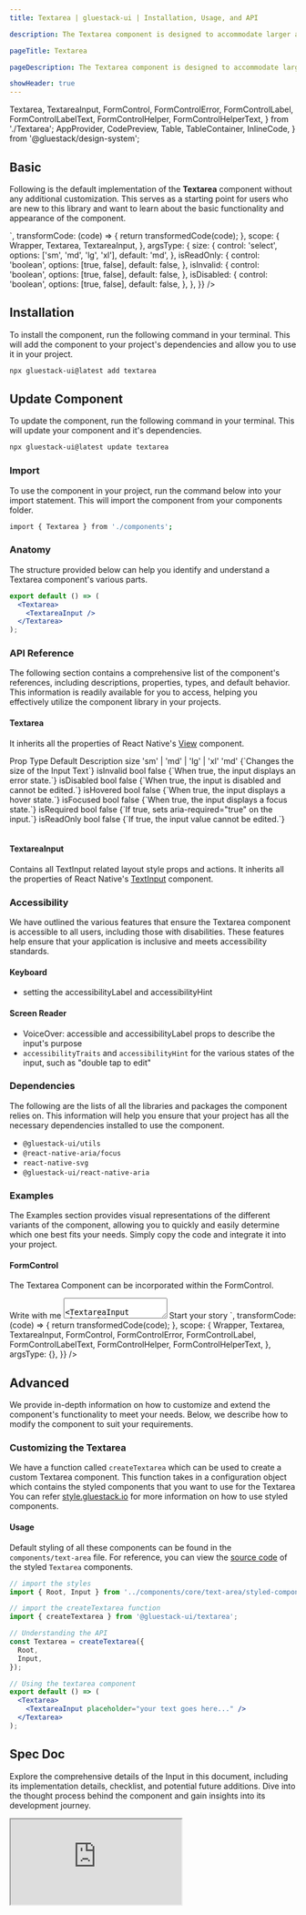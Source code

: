 ```yaml
---
title: Textarea | gluestack-ui | Installation, Usage, and API

description: The Textarea component is designed to accommodate larger amounts of text input. It allows multi-line input and can be easily customized to fit the user's needs.

pageTitle: Textarea

pageDescription: The Textarea component is designed to accommodate larger amounts of text input. It allows multi-line input and can be easily customized to fit the user's needs.

showHeader: true
---
```



<Meta title="components/Forms/Textarea" />

  Textarea,
  TextareaInput,
  FormControl,
  FormControlError,
  FormControlLabel,
  FormControlLabelText,
  FormControlHelper,
  FormControlHelperText,
} from './Textarea';
  AppProvider,
  CodePreview,
  Table,
  TableContainer,
  InlineCode,
} from '@gluestack/design-system';


## Basic

Following is the default implementation of the **Textarea** component without any additional customization. This serves as a starting point for users who are new to this library and want to learn about the basic functionality and appearance of the component.

<AppProvider>
  <CodePreview
    showComponentRenderer={true}
    showArgsController={true}
    metaData={{
      code: `
        <Textarea {...props} w='$64'>
          <TextareaInput
            placeholder="Your text goes here..."
          />
        </Textarea>
      `,
      transformCode: (code) => {
        return transformedCode(code);
      },
      scope: {
        Wrapper,
        Textarea,
        TextareaInput,
      },
      argsType: {
        size: {
          control: 'select',
          options: ['sm', 'md', 'lg', 'xl'],
          default: 'md',
        },
        isReadOnly: {
          control: 'boolean',
          options: [true, false],
          default: false,
        },
        isInvalid: {
          control: 'boolean',
          options: [true, false],
          default: false,
        },
        isDisabled: {
          control: 'boolean',
          options: [true, false],
          default: false,
        },
      },
    }}
  />
</AppProvider>

## Installation

To install the component, run the following command in your terminal. This will add the component to your project's dependencies and allow you to use it in your project.

```bash
npx gluestack-ui@latest add textarea
```

## Update Component

To update the component, run the following command in your terminal. This will update your component and it's dependencies.

```bash
npx gluestack-ui@latest update textarea
```

### Import

To use the component in your project, run the command below into your import statement. This will import the component from your components folder.

```bash
import { Textarea } from './components';
```

### Anatomy

The structure provided below can help you identify and understand a Textarea component's various parts.

```jsx
export default () => (
  <Textarea>
    <TextareaInput />
  </Textarea>
);
```

### API Reference

The following section contains a comprehensive list of the component's references, including descriptions, properties, types, and default behavior. This information is readily available for you to access, helping you effectively utilize the component library in your projects.

#### Textarea

It inherits all the properties of React Native's [View](https://reactnative.dev/docs/view) component.

<AppProvider>
  <TableContainer>
    <Table>
      <Table.THead>
        <Table.TR>
          <Table.TH>
            <Table.TText>Prop</Table.TText>
          </Table.TH>
          <Table.TH>
            <Table.TText>Type</Table.TText>
          </Table.TH>
          <Table.TH>
            <Table.TText>Default</Table.TText>
          </Table.TH>
          <Table.TH>
            <Table.TText>Description</Table.TText>
          </Table.TH>
        </Table.TR>
      </Table.THead>
      <Table.TBody>
        <Table.TR>
          <Table.TD>
            <Table.TText>
              <InlineCode>size</InlineCode>
            </Table.TText>
          </Table.TD>
          <Table.TD>
            <Table.TText>'sm' | 'md' | 'lg' | 'xl'</Table.TText>
          </Table.TD>
          <Table.TD>
            <Table.TText>'md'</Table.TText>
          </Table.TD>
          <Table.TD>
            <Table.TText>{`Changes the size of the Input Text`}</Table.TText>
          </Table.TD>
        </Table.TR>
        <Table.TR>
          <Table.TD>
            <Table.TText>
              <InlineCode>isInvalid</InlineCode>
            </Table.TText>
          </Table.TD>
          <Table.TD>
            <Table.TText>bool</Table.TText>
          </Table.TD>
          <Table.TD>
            <Table.TText>false</Table.TText>
          </Table.TD>
          <Table.TD>
            <Table.TText>{`When true, the input displays an error state.`}</Table.TText>
          </Table.TD>
        </Table.TR>
        <Table.TR>
          <Table.TD>
            <Table.TText>
              <InlineCode>isDisabled</InlineCode>
            </Table.TText>
          </Table.TD>
          <Table.TD>
            <Table.TText>bool</Table.TText>
          </Table.TD>
          <Table.TD>
            <Table.TText>false</Table.TText>
          </Table.TD>
          <Table.TD>
            <Table.TText>{`When true, the input is disabled and cannot be edited.`}</Table.TText>
          </Table.TD>
        </Table.TR>
        <Table.TR>
          <Table.TD>
            <Table.TText>
              <InlineCode>isHovered</InlineCode>
            </Table.TText>
          </Table.TD>
          <Table.TD>
            <Table.TText>bool</Table.TText>
          </Table.TD>
          <Table.TD>
            <Table.TText>false</Table.TText>
          </Table.TD>
          <Table.TD>
            <Table.TText>{`When true, the input displays a hover state.`}</Table.TText>
          </Table.TD>
        </Table.TR>
        <Table.TR>
          <Table.TD>
            <Table.TText>
              <InlineCode>isFocused</InlineCode>
            </Table.TText>
          </Table.TD>
          <Table.TD>
            <Table.TText>bool</Table.TText>
          </Table.TD>
          <Table.TD>
            <Table.TText>false</Table.TText>
          </Table.TD>
          <Table.TD>
            <Table.TText>{`When true, the input displays a focus state.`}</Table.TText>
          </Table.TD>
        </Table.TR>
        <Table.TR>
          <Table.TD>
            <Table.TText>
              <InlineCode>isRequired</InlineCode>
            </Table.TText>
          </Table.TD>
          <Table.TD>
            <Table.TText>bool</Table.TText>
          </Table.TD>
          <Table.TD>
            <Table.TText>false</Table.TText>
          </Table.TD>
          <Table.TD>
            <Table.TText>{`If true, sets aria-required="true" on the input.`}</Table.TText>
          </Table.TD>
        </Table.TR>
        <Table.TR>
          <Table.TD>
            <Table.TText>
              <InlineCode>isReadOnly</InlineCode>
            </Table.TText>
          </Table.TD>
          <Table.TD>
            <Table.TText>bool</Table.TText>
          </Table.TD>
          <Table.TD>
            <Table.TText>false</Table.TText>
          </Table.TD>
          <Table.TD>
            <Table.TText>{`If true, the input value cannot be edited.`}</Table.TText>
          </Table.TD>
        </Table.TR>
      </Table.TBody>
    </Table>
  </TableContainer>
</AppProvider>

#### TextareaInput

Contains all TextInput related layout style props and actions.
It inherits all the properties of React Native's [TextInput](https://reactnative.dev/docs/textInput) component.

### Accessibility

We have outlined the various features that ensure the Textarea component is accessible to all users, including those with disabilities. These features help ensure that your application is inclusive and meets accessibility standards.

#### Keyboard

- setting the accessibilityLabel and accessibilityHint

#### Screen Reader

- VoiceOver: accessible and accessibilityLabel props to describe the input's purpose
- `accessibilityTraits` and `accessibilityHint` for the various states of the input, such as "double tap to edit"

### Dependencies

The following are the lists of all the libraries and packages the component relies on. This information will help you ensure that your project has all the necessary dependencies installed to use the component.

- `@gluestack-ui/utils`
- `@react-native-aria/focus`
- `react-native-svg`
- `@gluestack-ui/react-native-aria`

### Examples

The Examples section provides visual representations of the different variants of the component, allowing you to quickly and easily determine which one best fits your needs. Simply copy the code and integrate it into your project.

#### FormControl

The Textarea Component can be incorporated within the FormControl.

<AppProvider>
  <CodePreview
    showComponentRenderer={true}
    showArgsController={false}
    metaData={{
      code: `
        <FormControl>
          <FormControlLabel>
            <FormControlLabelText>
              Write with me
            </FormControlLabelText>
          </FormControlLabel>
          <Textarea>
            <TextareaInput placeholder='Once upon a time...'/>
          </Textarea>
          <FormControlHelper>
            <FormControlHelperText>
              Start your story
            </FormControlHelperText>
          </FormControlHelper>
        </FormControl>
      `,
      transformCode: (code) => {
        return transformedCode(code);
      },
      scope: {
        Wrapper,
        Textarea,
        TextareaInput,
        FormControl,
        FormControlError,
        FormControlLabel,
        FormControlLabelText,
        FormControlHelper,
        FormControlHelperText,
      },
      argsType: {},
    }}
  />
</AppProvider>

## Advanced

We provide in-depth information on how to customize and extend the component's functionality to meet your needs. Below, we describe how to modify the component to suit your requirements.

### Customizing the Textarea

We have a function called `createTextarea` which can be used to create a custom Textarea component. This function takes in a configuration object which contains the styled components that you want to use for the Textarea You can refer [style.gluestack.io](https://style.gluestack.io/) for more information on how to use styled components.

#### Usage

Default styling of all these components can be found in the `components/text-area` file. For reference, you can view the [source code](https://github.com/gluestack/gluestack-ui/tree/main/example/storybook/src/ui-components/Textarea) of the styled `Textarea` components.

```jsx
// import the styles
import { Root, Input } from '../components/core/text-area/styled-components';

// import the createTextarea function
import { createTextarea } from '@gluestack-ui/textarea';

// Understanding the API
const Textarea = createTextarea({
  Root,
  Input,
});

// Using the textarea component
export default () => (
  <Textarea>
    <TextareaInput placeholder="your text goes here..." />
  </Textarea>
);
```

## Spec Doc

Explore the comprehensive details of the Input in this document, including its implementation details, checklist, and potential future additions. Dive into the thought process behind the component and gain insights into its development journey.

<iframe
  style={{
    borderRadius: '8px',
    border: ' 1px solid rgba(0, 0, 0, 0.1)',
    aspectRatio: 736 / 585,
  }}
  src="https://www.figma.com/embed?embed_host=share&url=https%3A%2F%2Fwww.figma.com%2Fproto%2FNcXOxqKbdnGsLQNex3H76u%2F%25C2%25A0%25F0%259F%2593%259Agluestack-UI-handbook%3Fpage-id%3D5262%253A23948%26type%3Ddesign%26node-id%3D5262-25827%26viewport%3D713%252C121%252C0.03%26t%3DKYZLJTBIKhIjLoLC-1%26scaling%3Dscale-down%26starting-point-node-id%3D5262%253A25827%26mode%3Ddesign"
  allowfullscreen
></iframe>
